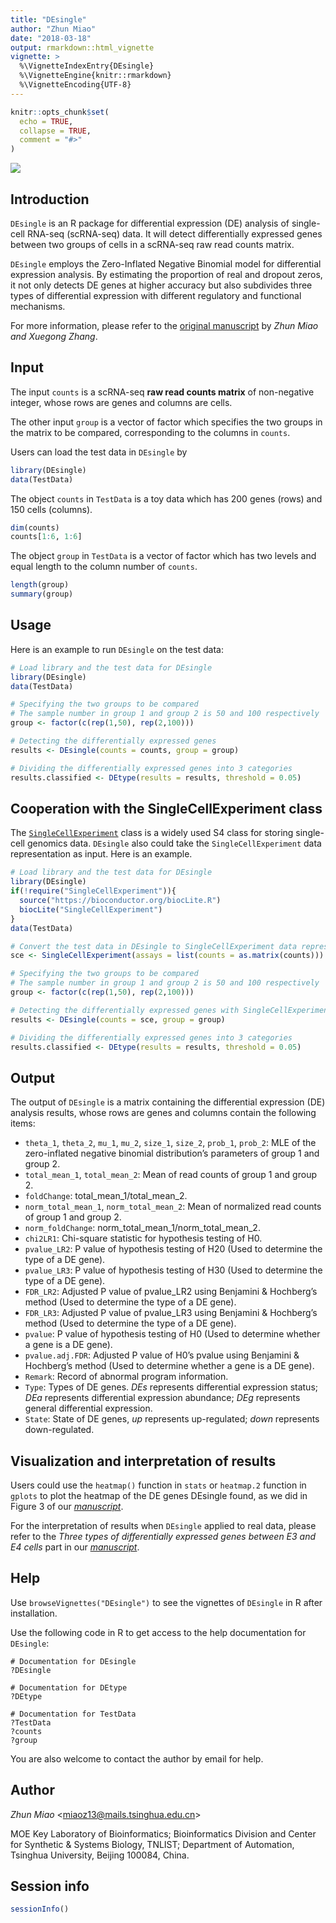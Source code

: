 ---
title: "DEsingle"
author: "Zhun Miao"
date: "2018-03-18"
output: rmarkdown::html_vignette
vignette: >
  %\VignetteIndexEntry{DEsingle}
  %\VignetteEngine{knitr::rmarkdown}
  %\VignetteEncoding{UTF-8}
---

```{r setup, include = FALSE}
knitr::opts_chunk$set(
  echo = TRUE,
  collapse = TRUE,
  comment = "#>"
)
```

![](https://github.com/miaozhun/DEsingle/blob/master/inst/DEsingle_LOGO.png?raw=true)


## Introduction

`DEsingle` is an R package for differential expression (DE) analysis of single-cell RNA-seq (scRNA-seq) data. It will detect differentially expressed genes between two groups of cells in a scRNA-seq raw read counts matrix.

`DEsingle` employs the Zero-Inflated Negative Binomial model for differential expression analysis. By estimating the proportion of real and dropout zeros, it not only detects DE genes at higher accuracy but also subdivides three types of differential expression with different regulatory and functional mechanisms.

For more information, please refer to the [original manuscript](https://www.biorxiv.org/content/early/2017/09/08/173997) by *Zhun Miao and Xuegong Zhang*.


## Input

The input `counts` is a scRNA-seq **raw read counts matrix** of non-negative integer, whose rows are genes and columns are cells.

The other input `group` is a vector of factor which specifies the two groups in the matrix to be compared, corresponding to the columns in `counts`.

Users can load the test data in `DEsingle` by

```{r load TestData}
library(DEsingle)
data(TestData)
```

The object `counts` in `TestData` is a toy data which has 200 genes (rows) and 150 cells (columns).

```{r counts}
dim(counts)
counts[1:6, 1:6]
```

The object `group` in `TestData` is a vector of factor which has two levels and equal length to the column number of `counts`.

```{r group}
length(group)
summary(group)
```


## Usage

Here is an example to run `DEsingle` on the test data:

```{r demo, eval = FALSE}
# Load library and the test data for DEsingle
library(DEsingle)
data(TestData)

# Specifying the two groups to be compared
# The sample number in group 1 and group 2 is 50 and 100 respectively
group <- factor(c(rep(1,50), rep(2,100)))

# Detecting the differentially expressed genes
results <- DEsingle(counts = counts, group = group)

# Dividing the differentially expressed genes into 3 categories
results.classified <- DEtype(results = results, threshold = 0.05)
```


## Cooperation with the SingleCellExperiment class

The [`SingleCellExperiment`](https://bioconductor.org/packages/release/bioc/html/SingleCellExperiment.html) class is a widely used S4 class for storing single-cell genomics data. `DEsingle` also could take the `SingleCellExperiment` data representation as input. Here is an example.

```{r demo2}
# Load library and the test data for DEsingle
library(DEsingle)
if(!require("SingleCellExperiment")){
  source("https://bioconductor.org/biocLite.R")
  biocLite("SingleCellExperiment")
}
data(TestData)

# Convert the test data in DEsingle to SingleCellExperiment data representation
sce <- SingleCellExperiment(assays = list(counts = as.matrix(counts)))

# Specifying the two groups to be compared
# The sample number in group 1 and group 2 is 50 and 100 respectively
group <- factor(c(rep(1,50), rep(2,100)))

# Detecting the differentially expressed genes with SingleCellExperiment input sce
results <- DEsingle(counts = sce, group = group)

# Dividing the differentially expressed genes into 3 categories
results.classified <- DEtype(results = results, threshold = 0.05)
```


## Output

The output of `DEsingle` is a matrix containing the differential expression (DE) analysis results, whose rows are genes and columns contain the following items:

* `theta_1`, `theta_2`, `mu_1`, `mu_2`, `size_1`, `size_2`, `prob_1`, `prob_2`: MLE of the zero-inflated negative binomial distribution's parameters of group 1 and group 2.
* `total_mean_1`, `total_mean_2`: Mean of read counts of group 1 and group 2.
* `foldChange`: total_mean_1/total_mean_2.
* `norm_total_mean_1`, `norm_total_mean_2`: Mean of normalized read counts of group 1 and group 2.
* `norm_foldChange`: norm_total_mean_1/norm_total_mean_2.
* `chi2LR1`: Chi-square statistic for hypothesis testing of H0.
* `pvalue_LR2`: P value of hypothesis testing of H20 (Used to determine the type of a DE gene).
* `pvalue_LR3`: P value of hypothesis testing of H30 (Used to determine the type of a DE gene).
* `FDR_LR2`: Adjusted P value of pvalue_LR2 using Benjamini & Hochberg's method (Used to determine the type of a DE gene).
* `FDR_LR3`: Adjusted P value of pvalue_LR3 using Benjamini & Hochberg's method (Used to determine the type of a DE gene).
* `pvalue`: P value of hypothesis testing of H0 (Used to determine whether a gene is a DE gene).
* `pvalue.adj.FDR`: Adjusted P value of H0's pvalue using Benjamini & Hochberg's method (Used to determine whether a gene is a DE gene).
* `Remark`: Record of abnormal program information.
* `Type`: Types of DE genes. *DEs* represents differential expression status; *DEa* represents differential expression abundance; *DEg* represents general differential expression.
* `State`: State of DE genes, *up* represents up-regulated; *down* represents down-regulated.


## Visualization and interpretation of results

Users could use the `heatmap()` function in `stats` or `heatmap.2` function in `gplots` to plot the heatmap of the DE genes DEsingle found, as we did in Figure 3 of our [*manuscript*](https://www.biorxiv.org/content/early/2017/09/08/173997).

For the interpretation of results when `DEsingle` applied to real data, please refer to the *Three types of differentially expressed genes between E3 and E4 cells* part in our [*manuscript*](https://www.biorxiv.org/content/early/2017/09/08/173997).


## Help

Use `browseVignettes("DEsingle")` to see the vignettes of `DEsingle` in R after installation.

Use the following code in R to get access to the help documentation for `DEsingle`:

```
# Documentation for DEsingle
?DEsingle
```

```
# Documentation for DEtype
?DEtype
```

```
# Documentation for TestData
?TestData
?counts
?group
```

You are also welcome to contact the author by email for help.


## Author

*Zhun Miao* <<miaoz13@mails.tsinghua.edu.cn>>

MOE Key Laboratory of Bioinformatics; Bioinformatics Division and Center for Synthetic & Systems Biology, TNLIST; Department of Automation, Tsinghua University, Beijing 100084, China.


## Session info

```{r sessionInfo}
sessionInfo()
```

